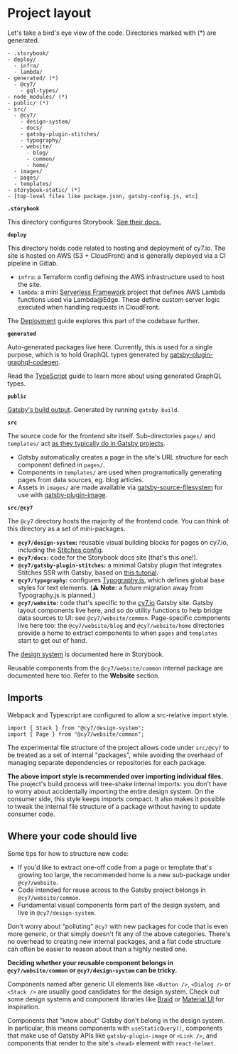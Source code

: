 
<Meta title="Project layout" />

# Project layout

Let's take a bird's eye view of the code. Directories marked with (*) are generated.

```
- .storybook/
- deploy/
  - infra/
  - lambda/
- generated/ (*)
  - @cy7/
    - gql-types/
- node_modules/ (*)
- public/ (*)
- src/
  - @cy7/
    - design-system/
    - docs/
    - gatsby-plugin-stitches/
    - typography/
    - website/
      - blog/
      - common/
      - home/
  - images/
  - pages/
  - templates/
- storybook-static/ (*)
- [top-level files like package.json, gatsby-config.js, etc]
```

**`.storybook`**

This directory configures Storybook. [See their docs.](https://storybook.js.org/docs/react/configure/overview)

**`deploy`**

This directory holds code related to hosting and deployment of cy7.io. The site is hosted on AWS (S3 + CloudFront) and is generally deployed via a CI pipeline in Gitlab.

- `infra`: a Terraform config defining the AWS infrastructure used to host the site.
- `lambda`: a mini [Serverless Framework](http://serverless.com) project that defines AWS Lambda functions used via Lambda@Edge. These define custom server logic executed when handling requests in CloudFront.

The [Deployment](/docs/guides-deployment--page) guide explores this part of the codebase further.

**`generated`**

Auto-generated packages live here. Currently, this is used for a single purpose, which is to hold GraphQL types generated by [gatsby-plugin-graphql-codegen](https://github.com/d4rekanguok/gatsby-typescript/tree/master/packages/gatsby-plugin-graphql-codegen).

Read the [TypeScript](/docs/guides-typescript--page) guide to learn more about using generated GraphQL types.

**`public`**

[Gatsby's build output](https://www.gatsbyjs.com/docs/conceptual/overview-of-the-gatsby-build-process/). Generated by running `gatsby build`.

**`src`**

The source code for the frontend site itself. Sub-directories `pages/` and `templates/` act [as they typically do in Gatsby projects](https://www.gatsbyjs.com/docs/reference/gatsby-project-structure/).

- Gatsby automatically creates a page in the site's URL structure for each component defined in `pages/`.
- Components in `templates/` are used when programatically generating pages from data sources, eg. blog articles.
- Assets in `images/` are made available via [gatsby-source-filesystem](https://www.gatsbyjs.com/docs/how-to/sourcing-data/sourcing-from-the-filesystem/) for use with [gatsby-plugin-image](https://www.gatsbyjs.com/plugins/gatsby-plugin-image).

**`src/@cy7`**

The `@cy7` directory hosts the majority of the frontend code. You can think of this directory as a set of mini-packages.

- **`@cy7/design-system`:** reusable visual building blocks for pages on cy7.io, including the [Stitches config](https://stitches.dev/docs/installation#configure-stitches).
- **`@cy7/docs`:** code for the Storybook docs site (that's this one!).
- **`@cy7/gatsby-plugin-stitches`:** a minimal Gatsby plugin that integrates Stitches SSR with Gatsby, based on [this tutorial](https://stitches.dev/blog/using-gatsby-with-stitches).
- **`@cy7/typography`:** configures [Typography.js](https://github.com/KyleAMathews/typography.js), which defines global base styles for text elements. (⚠️ **Note:** a future migration away from Typography.js is planned.)
- **`@cy7/website`:** code that's specific to the [cy7.io](http://cy7.io) Gatsby site. Gatsby layout components live here, and so do utility functions to help bridge data sources to UI: see `@cy7/website/common`. Page-specific components live here too: the `@cy7/website/blog` and `@cy7/website/home` directories provide a home to extract components to when `pages` and `templates` start to get out of hand.

The [design system](/docs/design-system-getting-started--page) is documented here in Storybook.

Reusable components from the `@cy7/website/common` internal package are documented here too. Refer to the **Website** section.

## Imports

Webpack and Typescript are configured to allow a src-relative import style.

```tsx
import { Stack } from "@cy7/design-system";
import { Page } from "@cy7/website/common";
```

The experimental file structure of the project allows code under `src/@cy7` to be treated as a set of internal "packages", while avoiding the overhead of managing separate dependencies or repositories for each package.

**The above import style is recommended over importing individual files.** The project's build process will tree-shake internal imports: you don't have to worry about accidentally importing the entire design system. On the consumer side, this style keeps imports compact. It also makes it possible to tweak the internal file structure of a package without having to update consumer code.

## Where your code should live

Some tips for how to structure new code:

- If you'd like to extract one-off code from a page or template that's growing too large, the recommended home is a new sub-package under `@cy7/website`.
- Code intended for reuse across to the Gatsby project belongs in `@cy7/website/common`.
- Fundamental visual components form part of the design system, and live in `@cy7/design-system`.

Don't worry about "polluting" `@cy7` with new packages for code that is even more generic, or that simply doesn't fit any of the above categories. There's no overhead to creating new internal packages, and a flat code structure can often be easier to reason about than a highly nested one.

**Deciding whether your reusable component belongs in `@cy7/website/common` or `@cy7/design-system` can be tricky.**

Components named after generic UI elements like `<Button />`, `<Dialog />` or `<Stack />` are usually good candidates for the design system. Check out some design systems and component libraries like [Braid](https://seek-oss.github.io/braid-design-system/) or [Material UI](https://material-ui.com/) for inspiration.

Components that "know about" Gatsby don't belong in the design system. In particular, this means components with `useStaticQuery()`, components that make use of Gatsby APIs like `gatsby-plugin-image` or `<Link />`, and components that render to the site's `<head>` element with `react-helmet`.
